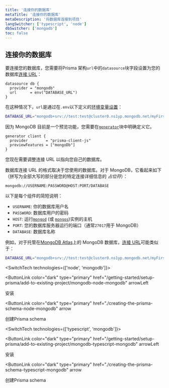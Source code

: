 ```yaml
---
title: '连接你的数据库'
metaTitle: '连接你的数据库'
metaDescription: '将数据库连接到项目'
langSwitcher: ['typescript', 'node']
dbSwitcher: ['mongodb']
toc: false
---
```


## 连接你的数据库

要连接您的数据库，您需要将Prisma 架构`url`中的`datasource`块字段设置为您的数据库[连接 URL](../../../../../reference/database-reference/connection-urls)：

```prisma file=prisma/schema.prisma
datasource db {
  provider = "mongodb"
  url      = env("DATABASE_URL")
}
```

在这种情况下，`url`是通过在`.env`以下定义的[环境变量设置](../../../../guides/development-environment/environment-variables)：

```bash file=.env
DATABASE_URL="mongodb+srv://test:test@cluster0.ns1yp.mongodb.net/myFirstDatabase"
```

因为 MongoDB 目前是一个预览功能，您需要在[`generator`](https://www.prisma.io/docs/getting-started/setup-prisma/add-to-existing-project/mongodb/)块中明确定义它。

```prisma file=prisma/schema.prisma
generator client {
  provider        = "prisma-client-js"
  previewFeatures = ["mongoDb"]
}
```

您现在需要调整连接 URL 以指向您自己的数据库。

数据库连接 URL 的格式取决于您使用的数据库。对于 MongoDB，它看起来如下（拼写为全部大写的部分是您的特定连接详细信息的 _占位符_）：

```no-lines
mongodb://USERNAME:PASSWORD@HOST:PORT/DATABASE
```

以下是每个组件的简短说明：

- `USERNAME`: 你的数据库用户名
- `PASSWORD`: 数据库用户的密码
- `HOST`: 运行[`mongod`](https://docs.mongodb.com/manual/reference/program/mongod/#mongodb-binary-bin.mongod) (或 [`mongos`](https://docs.mongodb.com/manual/reference/program/mongos/#mongodb-binary-bin.mongos))实例的主机 
- `PORT`: 您的数据库服务器运行的端口（通常`27017`用于 MongoDB）
- `DATABASE`: 数据库名称

例如，对于托管在[MongoDB Atlas](https://www.mongodb.com/cloud/atlas)上的 MongoDB 数据库，[连接 URL](../../../../reference/database-reference/connection-urls)可能类似于：

```bash file=.env
DATABASE_URL="mongodb+srv://test:test@cluster0.ns1yp.mongodb.net/myFirstDatabase"
```

<SwitchTech technologies={['node', 'mongodb']}>

<NavigationLinksContainer>

<ButtonLink
  color="dark"
  type="primary"
  href="/getting-started/setup-prisma/add-to-existing-project/mongodb-node-mongodb"
  arrowLeft
>
  安装
</ButtonLink>

<ButtonLink
  color="dark"
  type="primary"
  href="./creating-the-prisma-schema-node-mongodb"
  arrow
>
  创建Prisma schema
</ButtonLink>

</NavigationLinksContainer>

</SwitchTech>

<SwitchTech technologies={['typescript', 'mongodb']}>

<NavigationLinksContainer>

<ButtonLink
  color="dark"
  type="primary"
  href="/getting-started/setup-prisma/add-to-existing-project/mongodb-typescript-mongodb"
  arrowLeft
>
  安装
</ButtonLink>

<ButtonLink
  color="dark"
  type="primary"
  href="./creating-the-prisma-schema-typescript-mongodb"
  arrow
>
  创建Prisma schema
</ButtonLink>

</NavigationLinksContainer>

</SwitchTech>
